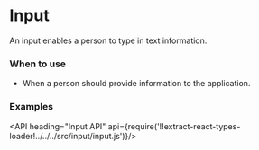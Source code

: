 <!--
Copyright (c) 2018 Uber Technologies, Inc.

This source code is licensed under the MIT license found in the
LICENSE file in the root directory of this source tree.
-->




# Input

An input enables a person to type in text information.

### When to use

- When a person should provide information to the application.

### Examples

<Example title="Input Basic Usage" path="examples/input/basic-controlled.js">
  <BasicControlled />
</Example>

<Example title="Input as an Uncontrolled Component" path="examples/input/basic-uncontrolled.js">
  <BasicUncontrolled />
</Example>

<Example title="Input Compact Size" path="examples/input/compact-size.js">
  <CompactSize />
</Example>

<Example title="Input with all Available States" path="examples/input/available-states.js">
  <AvailableStates />
</Example>

<Example title="Input with Enhancers" path="examples/input/enhancers.js">
  <Enhancers />
</Example>

<Example title="Input with Before and After Overrides" path="examples/input/before-after.js">
  <BeforeAfter />
</Example>

<Example title="Input Mask" path="examples/input/mask.js">
  <Mask />
</Example>

<Example title="Input with Overrides" path="examples/input/overrides.js">
  <Overrides />
</Example>

<Example title="Input Focus with a ref" path="examples/input/focus.js">
  <Focus />
</Example>

<API heading="Input API" api={require('!!extract-react-types-loader!../../../src/input/input.js')}/>
